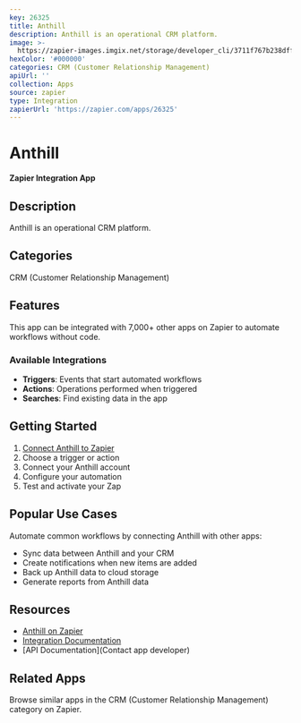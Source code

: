 ```yaml
---
key: 26325
title: Anthill
description: Anthill is an operational CRM platform.
image: >-
  https://zapier-images.imgix.net/storage/developer_cli/3711f767b238dff2c72fd5e3d099dbd4.png?auto=format%2Ccompress&ixlib=python-3.0.0&q=50
hexColor: '#000000'
categories: CRM (Customer Relationship Management)
apiUrl: ''
collection: Apps
source: zapier
type: Integration
zapierUrl: 'https://zapier.com/apps/26325'
---
```

# Anthill

**Zapier Integration App**

## Description

Anthill is an operational CRM platform.

## Categories

CRM (Customer Relationship Management)

## Features

This app can be integrated with 7,000+ other apps on Zapier to automate workflows without code.

### Available Integrations

- **Triggers**: Events that start automated workflows
- **Actions**: Operations performed when triggered
- **Searches**: Find existing data in the app

## Getting Started

1. [Connect Anthill to Zapier](https://zapier.com/apps/26325)
2. Choose a trigger or action
3. Connect your Anthill account
4. Configure your automation
5. Test and activate your Zap

## Popular Use Cases

Automate common workflows by connecting Anthill with other apps:

- Sync data between Anthill and your CRM
- Create notifications when new items are added
- Back up Anthill data to cloud storage
- Generate reports from Anthill data

## Resources

- [Anthill on Zapier](https://zapier.com/apps/26325)
- [Integration Documentation](https://zapier.com/apps/26325/integrations)
- [API Documentation](Contact app developer)

## Related Apps

Browse similar apps in the CRM (Customer Relationship Management) category on Zapier.

